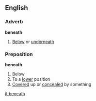 ==English==
===Adverb===
'''beneath'''
#[[Below]] or [[underneath]]
===Preposition===
'''beneath'''
#Below
#To a [[lower]] position
#[[Cover]]ed up or [[conceal]]ed by something

[[it:beneath]]